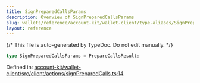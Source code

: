 ```yaml
---
title: SignPreparedCallsParams
description: Overview of SignPreparedCallsParams
slug: wallets/reference/account-kit/wallet-client/type-aliases/SignPreparedCallsParams
layout: reference
---
```


{/* This file is auto-generated by TypeDoc. Do not edit manually. */}

```ts
type SignPreparedCallsParams = PrepareCallsResult;
```

Defined in: [account-kit/wallet-client/src/client/actions/signPreparedCalls.ts:14](https://github.com/alchemyplatform/aa-sdk/blob/dc58c113ff1eeb06d4b3f76c505cbbaad47db8fc/account-kit/wallet-client/src/client/actions/signPreparedCalls.ts#L14)

